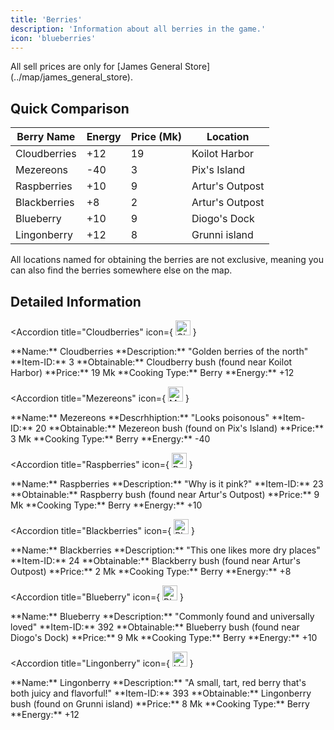 ```yaml
---
title: 'Berries'
description: 'Information about all berries in the game.'
icon: 'blueberries'
---
```


<Note type="warning">
  All sell prices are only for [James General Store](../map/james_general_store).
</Note>

## Quick Comparison

| Berry Name | Energy | Price (Mk) | Location |
|------------|--------|------------|----------|
| Cloudberries | +12 | 19 | Koilot Harbor |
| Mezereons | -40 | 3 | Pix's Island |
| Raspberries | +10 | 9 | Artur's Outpost |
| Blackberries | +8 | 2 | Artur's Outpost |
| Blueberry | +10 | 9 | Diogo's Dock |
| Lingonberry | +12 | 8 | Grunni island |

<Note type="info">
  All locations named for obtaining the berries are not exclusive, meaning you can also find the berries somewhere else on the map.
</Note>

## Detailed Information

<AccordionGroup>

<Accordion 
  title="Cloudberries" 
  icon={
    <img 
      src="https://uo.uuvana.com/longvinter/assets/img/T_IconCloudberry.png" 
      alt="Cloudberry Icon" 
      width="24" 
      height="24"
    />
  }
>
  <div className="flex flex-row space-x-4">
    <div>
      **Name:** Cloudberries  
      **Description:** "Golden berries of the north"  
      **Item-ID:** 3  
      **Obtainable:** Cloudberry bush (found near Koilot Harbor)  
      **Price:** 19 Mk  
      **Cooking Type:** Berry  
      **Energy:** +12  
    </div>
  </div>
</Accordion>

<Accordion 
  title="Mezereons" 
  icon={
    <img 
      src="https://i.imgur.com/aoSgfg4.png" 
      alt="Mezereon Icon" 
      width="24" 
      height="24"
    />
  }
>
  <div className="flex flex-row space-x-4">
    <div>
      **Name:** Mezereons  
      **Descrhhiption:** "Looks poisonous"  
      **Item-ID:** 20  
      **Obtainable:** Mezereon bush (found on Pix's Island)  
      **Price:** 3 Mk  
      **Cooking Type:** Berry  
      **Energy:** -40  
    </div>
  </div>
</Accordion>

<Accordion 
  title="Raspberries" 
  icon={
    <img 
      src="https://i.imgur.com/re2MQGM.png" 
      alt="Raspberry Icon" 
      width="24" 
      height="24"
    />
  }
>
  <div className="flex flex-row space-x-4">
    <div>
      **Name:** Raspberries   
      **Description:** "Why is it pink?"  
      **Item-ID:** 23  
      **Obtainable:** Raspberry bush (found near Artur's Outpost)  
      **Price:** 9 Mk  
      **Cooking Type:** Berry  
      **Energy:** +10  
    </div>
  </div>
</Accordion>

<Accordion 
  title="Blackberries" 
  icon={
    <img 
      src="https://i.imgur.com/idJSTbs.png" 
      alt="Blackberry Icon" 
      width="24" 
      height="24"
    />
  }
>
  <div className="flex flex-row space-x-4">
    <div>
      **Name:** Blackberries    
      **Description:** "This one likes more dry places"  
      **Item-ID:** 24  
      **Obtainable:** Blackberry bush (found near Artur's Outpost)  
      **Price:** 2 Mk  
      **Cooking Type:** Berry  
      **Energy:** +8  
    </div>
  </div>
</Accordion>

<Accordion 
  title="Blueberry" 
  icon={
    <img 
      src="https://i.imgur.com/HL19yXv.png" 
      alt="Blueberry Icon" 
      width="24" 
      height="24"
    />
  }
>
  <div className="flex flex-row space-x-4">
    <div>
      **Name:** Blueberry   
      **Description:** "Commonly found and universally loved"  
      **Item-ID:** 392  
      **Obtainable:** Blueberry bush (found near Diogo's Dock)  
      **Price:** 9 Mk  
      **Cooking Type:** Berry  
      **Energy:** +10  
    </div>
  </div>
</Accordion>

<Accordion 
  title="Lingonberry" 
  icon={
    <img 
      src="https://i.imgur.com/rEBWyDk.png" 
      alt="Lingonberry Icon" 
      width="24" 
      height="24"
    />
  }
>
  <div className="flex flex-row space-x-4">
    <div>
      **Name:** Lingonberry   
      **Description:** "A small, tart, red berry that's both juicy and flavorful!"  
      **Item-ID:** 393  
      **Obtainable:** Lingonberry bush (found on Grunni island)  
      **Price:** 8 Mk  
      **Cooking Type:** Berry  
      **Energy:** +12  
    </div>
  </div>
</Accordion>

</AccordionGroup>